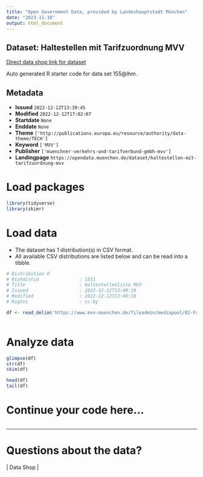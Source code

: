 ```yaml
---
title: "Open Government Data, provided by Landeshauptstadt München"
date: "2023-11-18"
output: html_document
---
```


## Dataset: Haltestellen mit Tarifzuordnung MVV

[Direct data shop link for dataset](https://opendata.muenchen.de/dataset/haltestellen-mit-tarifzuordnung-mvv)

Auto generated R starter code for data set 155@lhm.

## Metadata

- **Issued** `2022-12-12T13:39:45`
- **Modified** `2022-12-12T17:02:07`
- **Startdate** `None`
- **Enddate** `None`
- **Theme** `['http://publications.europa.eu/resource/authority/data-theme/TECH']`
- **Keyword** `['MVV']`
- **Publisher** `['muenchner-verkehrs-und-tarifverbund-gmbh-mvv']`
- **Landingpage** `https://opendata.muenchen.de/dataset/haltestellen-mit-tarifzuordnung-mvv`


# Load packages

```r

library(tidyverse)
library(skimr)

```

# Load data

-   The dataset has 1 distribution(s) in CSV format.
-   All available CSV distributions are listed below and can be read into a tibble.

```r

# Distribution 0
# Ktzhdistid               : 1551
# Title                    : Haltestellenliste MVV
# Issued                   : 2022-12-12T13:40:18
# Modified                 : 2022-12-12T13:40:18
# Rights                   : cc-by

df <- read_delim('https://www.mvv-muenchen.de/fileadmin/mediapool/02-Fahrplanauskunft/03-Downloads/openData/221110_Haltestellenliste_MVV.csv')



```

# Analyze data

```r

glimpse(df)
str(df)
skim(df)

head(df)
tail(df)

```

# Continue your code here...

```r

```

------------------------------------------------------------------------

# Questions about the data?

 | Data Shop | 
